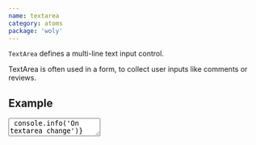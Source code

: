 ```yaml
---
name: textarea
category: atoms
package: 'woly'
---
```



`TextArea` defines a multi-line text input control.

TextArea is often used in a form, to collect user inputs like comments or reviews.

## Example

<Playground>
  <TextArea
    name="name"
    placeholder="Simple text-area"
    onChange={() => console.info('On textarea change')}
    priority="secondary"
  />
</Playground>

## prioritys

Primary and danger prioritys are should be used to focus user attention.

<Playground direction="vertical">
  <TextArea
    name="name"
    placeholder="Primary"
    onChange={() => console.info('On textarea change')}
    priority="primary"
  />
  <TextArea
    name="name"
    placeholder="Error"
    value="Error"
    onChange={() => console.info('On textarea change')}
    priority="danger"
  />
</Playground>

Secondary priority should be used as a default priority.

<Playground>
  <TextArea
    name="name"
    placeholder="Primary"
    onChange={() => console.info('On textarea change')}
    priority="secondary"
  />
</Playground>

## Disabled

This Boolean attribute indicates that the user cannot interact with the control.
If this attribute is not specified, the control inherits its setting from the containing element;
if there is no containing element when the disabled attribute is set, the control is enabled.

<Playground>
  <TextArea name="name" placeholder="Disabled" priority="primary" disabled />
</Playground>

## Resize

The resize property defines if (and how) an element is resizable by the user.

<Playground>
  <div style={{ marginBottom: '60px' }}>
    <TextArea
      name="name"
      placeholder="Here, the user can resize both the height and width"
      onChange={() => console.info('On textarea change')}
      priority="primary"
      rows={5}
      resize
    />
  </div>
  <div style={{ marginBottom: '40px' }}>
    <TextArea
      name="name"
      placeholder="Oops! You can't resize this textarea"
      onChange={() => console.info('On textarea change')}
      priority="primary"
    />
  </div>
</Playground>

## Cols, rows and wrap

TextArea size can be controlled with number of cols and rows.

### cols

The visible width of the text control, in average character widths.
If it is specified, it must be a positive integer. If it is not specified, the default value is 20.

### rows

The number of visible text lines for the control.

### wrap

Indicates how the control wraps text.
Possible values are:

- hard: The browser automatically inserts line breaks, so that each line has no more than the width of the control;
  the cols attribute must also be specified for this to take effect.

- soft: The browser ensures that all line breaks in the value consist of a CR+LF pair,
  but does not insert any additional line breaks.

- off : Like soft but changes appearance to white-space: pre so line segments exceeding cols are not wrapped
  and the textarea becomes horizontally scrollable.

<Playground>
  <TextArea
    name="name"
    placeholder="Hey! Here is 20 cols and it's wrapp off"
    onChange={() => console.info('On textarea change')}
    priority="primary"
    cols={20}
    wrap="off"
  />
  <TextArea
    name="name"
    placeholder="Oops! Textarea consists only 3 rows"
    onChange={() => console.info('On textarea change')}
    priority="primary"
    rows={3}
  />
</Playground>

## Sizes

Size controlled by the `component-level` block property not from the props.

<Playground>
  <block.S>
    <TextArea
      name="name"
      placeholder="Primary"
      onChange={() => console.info('On textarea change')}
      priority="primary"
    />
  </block.S>
  <block.M>
    <TextArea
      name="name"
      placeholder="Primary"
      onChange={() => console.info('On textarea change')}
      priority="primary"
    />
  </block.M>
  <block.L>
    <TextArea
      name="name"
      placeholder="Primary"
      onChange={() => console.info('On textarea change')}
      priority="primary"
    />
  </block.L>
  <block.XL>
    <TextArea
      name="name"
      placeholder="Primary"
      onChange={() => console.info('On textarea change')}
      priority="primary"
    />
  </block.XL>
</Playground>

### Container

TextArea can be placed inside the container. TextArea width is equal to container size.

<Playground direction="horizontal">
  <block.S>
    <TextArea
      name="name"
      placeholder="Primary"
      onChange={() => console.info('On textarea change')}
      priority="primary"
    />
  </block.S>
  <block.S>
    <TextArea
      name="name"
      placeholder="Primary"
      onChange={() => console.info('On textarea change')}
      priority="primary"
    />
  </block.S>
</Playground>

### Props

| Name          | Type                                                           | Default       | Description                                                                              |
| ------------- | -------------------------------------------------------------- | ------------- | ---------------------------------------------------------------------------------------- |
| `cols`        | `number`                                                       |               | Number of cols to display                                                                |
| `disabled`    | `boolean`                                                      | `null`        | HTML disabled attribute                                                                  |
| `maxLength`   | `number`                                                       |               | The maxlength attribute specifies the maximum length (in characters)                     |
| `minLength`   | `number`                                                       |               | The minlength attribute specifies the maximum length (in characters)                     |
| `name`        | `string`                                                       |               | Name attribute specifies a name of the text-area                                         |
| `onChange`    | `(e: React.ChangeEvent<HTMLInputElement>) => unknown`          |               | Callback when user text-area                                                             |
| `onKeyDown`   | `(event: React.KeyboardEvent<HTMLTextAreaElement>) => unknown` |               | Callback when user text-area                                                             |
| `overflow`    | `string`                                                       |               | The overflow property specifies what should happen if content overflows an element's box |
| `placeholder` | `string`                                                       |               | The placeholder represents the placeholder text                                          |
| `priority`    | `string`                                                       | `'secondary'` | Priority prop to style TextArea component                                                |
| `resize`      | `string`                                                       |               | The resize property defines if (and how) an element is resizable by the user             |
| `row`         | `number`                                                       |               | Number of rows to display                                                                |
| `value`       | `HTMLInputElement['value']`                                    | `null`        | Value of text-area field                                                                 |
| `wrap`        | `string`                                                       |               | The wrap attribute specifies how the text in a text area is to be wrapped                |
| `...`         | `HTMLInputElement`                                             | `{}`          | Other props are inherited from `HTMLInputElement`                                        |
